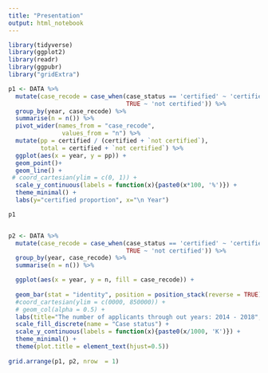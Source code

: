 ```yaml
---
title: "Presentation"
output: html_notebook
---
```



```r
library(tidyverse)
library(ggplot2)
library(readr)
library(ggpubr)
library("gridExtra")
```

```r
p1 <- DATA %>% 
  mutate(case_recode = case_when(case_status == 'certified' ~ 'certified',
                                 TRUE ~ 'not certified')) %>% 
  group_by(year, case_recode) %>% 
  summarise(n = n()) %>% 
  pivot_wider(names_from = "case_recode",
               values_from = "n") %>% 
  mutate(pp = certified / (certified + `not certified`), 
         total = certified + `not certified`) %>% 
  ggplot(aes(x = year, y = pp)) +
  geom_point()+
  geom_line() +
 # coord_cartesian(ylim = c(0, 1)) + 
  scale_y_continuous(labels = function(x){paste0(x*100, '%')}) +
  theme_minimal() +
  labs(y="certified proportion", x="\n Year")

p1


p2 <- DATA %>% 
  mutate(case_recode = case_when(case_status == 'certified' ~ 'certified',
                                 TRUE ~ 'not certified')) %>% 
  group_by(year, case_recode) %>% 
  summarise(n = n()) %>% 

  ggplot(aes(x = year, y = n, fill = case_recode)) +
  
  geom_bar(stat = "identity", position = position_stack(reverse = TRUE), alpha = 0.8) +
  #coord_cartesian(ylim = c(0000, 850000)) + 
  # geom_col(alpha = 0.5) +
  labs(title="The number of applicants through out years: 2014 - 2018", y="Number \n", x="\n Year") + 
  scale_fill_discrete(name = "Case status") +
  scale_y_continuous(labels = function(x){paste0(x/1000, 'K')}) + 
  theme_minimal() + 
  theme(plot.title = element_text(hjust=0.5))
 
grid.arrange(p1, p2, nrow  = 1)
```


